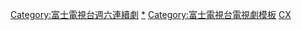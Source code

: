 {{Navbox
|name       = 富士電視台週六晚間十一點連續劇
|state      = <includeonly>collapsed</includeonly>
|titlestyle = {{jptvclr|cx}}
|title      = [[富士電視台]]联播网（[[富士電視網|FNS]]）[[富士電視台週六連續劇|週六連續劇]]
|image      = 
|groupstyle = {{jptvclr|cx}}
|group1 = 2007年－2009年
|list1  = {{Navbox|child
 |groupstyle = {{jptvclr||cx}}
 |group1 = 2007年
 |list1 = [[詐欺遊戲 (日本電視劇)|詐欺遊戲]] - [[Life (漫畫)|Life]] - [[SP (電視劇)|SP]]

 |group2 = 2008年
 |list2 = [[人生補時]] - [[81diver]] - [[33分偵探]] - {{link-ja|Room Of King|Room Of King}}

 |group3 = 2009年
 |list3 = [[紅綫 (日本電視劇)|紅綫]] - [[33分偵探|被迫歸來的33分鐘偵探]] - {{link-ja|魔女裁判|魔女裁判_(テレビドラマ)}} - [[粉紅系男孩|粉紅系男孩～夏～]] 
}}
|group2 = 單發
 |list2 ={{link-ja|Flight Panic|フライトパニック}}（2007年） - [[Chance!～她成功的理由～]] - [[33分偵探|歸來了嗎?33分鐘偵探]]（2009年）
}}
[[Category:富士電視台週六連續劇]]<noinclude>
[[Category:富士電視台週六連續劇|*]]
[[Category:富士電視台電視劇模板]]
[[Category:深夜劇模板|CX]]
</noinclude>